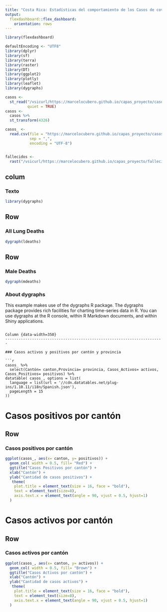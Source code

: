 ```yaml
---
title: "Costa Rica: Estadísticas del comportamiento de los Casos de covid-19 para el viernes 22 de octubre del 2021"
output: 
  flexdashboard::flex_dashboard:
    orientation: rows
---
```


```r
library(flexdashboard)

defaultEncoding <- "UTF8"
library(dplyr)
library(sf)
library(terra)
library(raster)
library(DT)
library(ggplot2)
library(plotly)
library(leaflet)
library(dygraphs)

```
```r
casos <-
  st_read("/vsicurl/https://marcelocubero.github.io/capas_proyecto/casos.geojson",
          quiet = TRUE)
casos <-
  casos %>%
  st_transform(4326)

casos_ <-
  read.csv(file = "https://marcelocubero.github.io/capas_proyecto/casos_.csv",
           sep = ",",
           encoding = "UTF-8")


fallecidos <-
  rast("/vsicurl/https://marcelocubero.github.io/capas_proyecto/fallecidos.tif")

```

colum {data-width=350}
-----------------------------------------------------------------------

### Texto

```r
library(dygraphs)
```

Row {data-height=600}
-------------------------------------

### All Lung Deaths

```r
dygraph(ldeaths)
```

Row {data-height=400}
-------------------------------------

### Male Deaths

```r
dygraph(mdeaths)
```

### About dygraphs

This example makes use of the dygraphs R package. The dygraphs
package provides rich facilities for charting time-series data 
in R. You can use dygraphs at the R console, within R Markdown
documents, and within Shiny applications.

```

Column {data-width=350}
-----------------------------------------------------------------------

### Casos activos y positivos por cantón y provincia

```r
casos_ %>%
  select(Cantón= canton,Provincia= provincia, Casos_Activos= activos, Casos_Positivos= positivos) %>%
datatable( casos_, options = list(
  language = list(url = '//cdn.datatables.net/plug-ins/1.10.11/i18n/Spanish.json'),
  pageLength = 15
))
```

Casos positivos por cantón {data-orientation=rows}
===================================== 
Row {data-height=650}
-----------------------------------------------------------------------

### Casos positivos por cantón

```r
ggplot(casos_, aes(x= canton, y= positivos)) +
  geom_col( width = 0.5, fill= "Red") +
  ggtitle("Casos Positivos por cantón") +
  xlab("Cantón") +
  ylab("Cantidad de casos positivos") +
   theme(
    plot.title = element_text(size = 16, face = "bold"),
    text = element_text(size=8),
    axis.text.x = element_text(angle = 90, vjust = 0.5, hjust=1)
  ) 
```

Casos activos por cantón {data-orientation=rows}
===================================== 
Row {data-height=650}
-----------------------------------------------------------------------
### Casos activos por cantón

```r
ggplot(casos_, aes(x= canton, y= activos)) +
  geom_col( width = 0.5, fill= "Brown") +
  ggtitle("Casos Activos por cantón") +
  xlab("Cantón") +
  ylab("Cantidad de casos activos") +
   theme(
    plot.title = element_text(size = 16, face = "bold"),
    text = element_text(size=8),
    axis.text.x = element_text(angle = 90, vjust = 0.5, hjust=1)
  )
```
